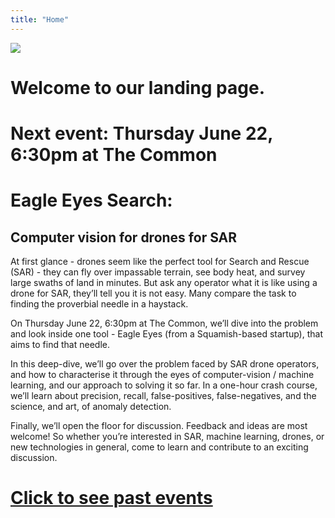 ```yaml
---
title: "Home"
---
```

![](logo.png)

# Welcome to our landing page.

# Next event: Thursday June 22, 6:30pm at The Common

# Eagle Eyes Search: 
## Computer vision for drones for SAR



At first glance - drones seem like the perfect tool for Search and Rescue (SAR) - they can fly over impassable terrain, see body heat, and survey large swaths of land in minutes. But ask any operator what it is like using a drone for SAR, they'll tell you it is not easy. Many compare the task to finding the proverbial needle in a haystack.

On Thursday June 22, 6:30pm at The Common, we'll dive into the problem and look inside one tool - Eagle Eyes (from a Squamish-based startup), that aims to find that needle.

In this deep-dive, we'll go over the problem faced by SAR drone operators, and how to characterise it through the eyes of computer-vision / machine learning, and our approach to solving it so far. In a one-hour crash course, we'll learn about precision, recall, false-positives, false-negatives, and the science, and art, of anomaly detection.

Finally, we'll open the floor for discussion. Feedback and ideas are most welcome! So whether you're interested in SAR, machine learning, drones, or new technologies in general, come to learn and contribute to an exciting discussion.

# [Click to see past events](past-events/past-events.qmd)


